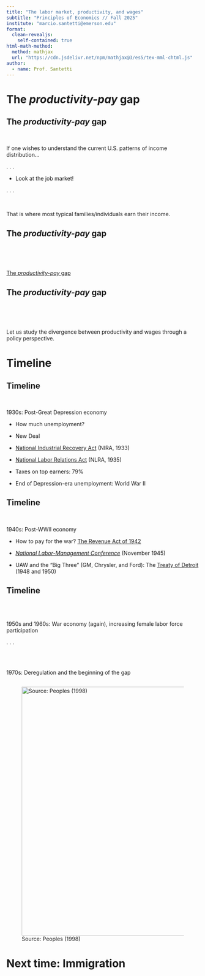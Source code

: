 ```yaml
---
title: "The labor market, productivity, and wages"
subtitle: "Principles of Economics // Fall 2025"
institute: "marcio.santetti@emerson.edu"
format: 
  clean-revealjs:
    self-contained: true
html-math-method:
  method: mathjax
  url: "https://cdn.jsdelivr.net/npm/mathjax@3/es5/tex-mml-chtml.js"
author:
  - name: Prof. Santetti
---
```

  
# The *productivity-pay* gap {background-color="#62259D"}
  
  
  
## The *productivity-pay* gap


<br>


If one wishes to [understand]{.note} the current U.S. patterns of [income distribution]{.hi}...

. . .

- Look at the [job market]{.note}!


. . .


<br>


That is where most typical families/individuals earn their [income.]{.note}


## The *productivity-pay* gap


<br><br><br>


[[The *productivity-pay* gap]{.link}](https://www.epi.org/productivity-pay-gap/)


## The *productivity-pay* gap


<br><br><br>


Let us study the [divergence]{.hi-red} between productivity and wages through a [policy perspective]{.note}.


# Timeline {background-color="#62259D"}


## Timeline

<br>

1930s: [Post-Great Depression]{.note} economy



::: {.incremental}

- How much [unemployment]{.note}?

- [New Deal]{.note}

- [National Industrial Recovery Act](https://www.archives.gov/milestone-documents/national-industrial-recovery-act) ([NIRA]{.note}, 1933)

- [National Labor Relations Act](https://www.archives.gov/milestone-documents/national-labor-relations-act) ([NLRA]{.note}, 1935)

- [Taxes]{.note} on top earners: 79%

- End of Depression-era unemployment: [World War II]{.note}

:::

## Timeline

<br>

1940s: [Post-WWII]{.note} economy

::: {.incremental}

- How to [pay]{.note} for the war? [The Revenue Act of 1942](https://www.dol.gov/node/22387)

- [*National Labor-Management Conference*](https://www.trumanlibrary.gov/photograph-records/2018-837) (November 1945)

- UAW and the "Big Three" (GM, Chrysler, and Ford): The [[Treaty of Detroit]{.note}](https://motorcities.org/making-tracks/1950/reuther-s-treaty-of-detroit) (1948 and 1950)

:::

## Timeline

<br><br>

1950s and 1960s: [War]{.note} economy (again), increasing [female]{.note} labor force participation

. . .


<br><br>

1970s: [Deregulation]{.note} and the beginning of the [gap]{.note}



## 



![Source: Peoples (1998)](dereg-table.png){fig-align="center" width="750" height="650"}







# Next time: Immigration {background-color="#62259D"}